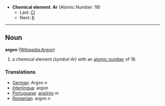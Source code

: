 *'''Chemical element''': '''Ar''' (Atomic Number: 18)
**Last: [[Chlorine|Cl]]
**Next: [[Potassium|K]]
----
== Noun ==
'''argon''' ([[en:Argon|Wikipedia:Argon]])

# a chemical element ''(symbol Ar)'' with an [[atomic number]] of 18.

===Translations===
*[[German]]: Argon ''n''
*[[Interlingua]]: argon
*[[Portuguese]]: [[argônio]] ''m''
*[[Romanian]]: argon ''n''